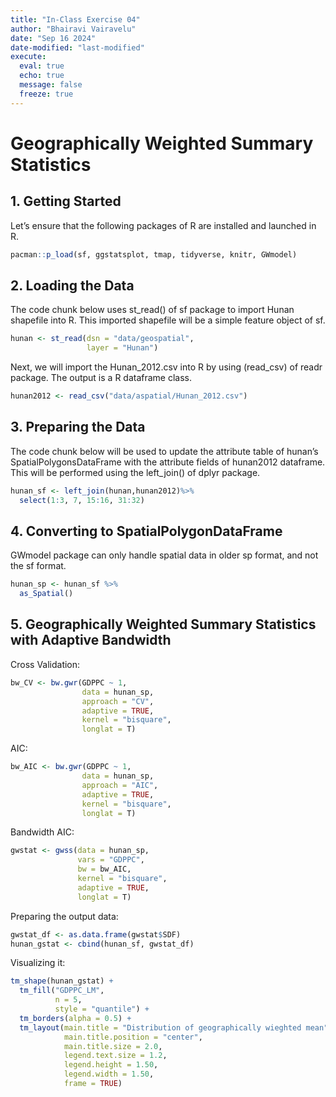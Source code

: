 ```yaml
---
title: "In-Class Exercise 04"
author: "Bhairavi Vairavelu"
date: "Sep 16 2024"
date-modified: "last-modified"
execute:
  eval: true
  echo: true
  message: false
  freeze: true
---
```


# Geographically Weighted Summary Statistics

## 1. Getting Started

Let's ensure that the following packages of R are installed and launched in R.

```r
pacman::p_load(sf, ggstatsplot, tmap, tidyverse, knitr, GWmodel)
```

## 2. Loading the Data

The code chunk below uses st_read() of sf package to import Hunan shapefile into R. This imported shapefile will be a simple feature object of sf.

```r
hunan <- st_read(dsn = "data/geospatial", 
                 layer = "Hunan")
```

Next, we will import the Hunan_2012.csv into R by using (read_csv) of readr package. The output is a R dataframe class.

```r
hunan2012 <- read_csv("data/aspatial/Hunan_2012.csv")
```

## 3. Preparing the Data

The code chunk below will be used to update the attribute table of hunan's SpatialPolygonsDataFrame with the attribute fields of hunan2012 dataframe. This will be performed using the left_join() of dplyr package.

```r
hunan_sf <- left_join(hunan,hunan2012)%>%
  select(1:3, 7, 15:16, 31:32)
```

## 4. Converting to SpatialPolygonDataFrame

GWmodel package can only handle spatial data in older sp format, and not the sf format.

```r
hunan_sp <- hunan_sf %>%
  as_Spatial()
```

## 5. Geographically Weighted Summary Statistics with Adaptive Bandwidth

Cross Validation:

```r
bw_CV <- bw.gwr(GDPPC ~ 1,
                data = hunan_sp,
                approach = "CV",
                adaptive = TRUE,
                kernel = "bisquare",
                longlat = T)
```

AIC:

```r
bw_AIC <- bw.gwr(GDPPC ~ 1,
                data = hunan_sp,
                approach = "AIC",
                adaptive = TRUE,
                kernel = "bisquare",
                longlat = T)
```

Bandwidth AIC:

```r
gwstat <- gwss(data = hunan_sp,
               vars = "GDPPC",
               bw = bw_AIC,
               kernel = "bisquare",
               adaptive = TRUE,
               longlat = T)
```

Preparing the output data:

```r
gwstat_df <- as.data.frame(gwstat$SDF)
hunan_gstat <- cbind(hunan_sf, gwstat_df)
```

Visualizing it:

```r
tm_shape(hunan_gstat) +
  tm_fill("GDPPC_LM",
          n = 5,
          style = "quantile") +
  tm_borders(alpha = 0.5) +
  tm_layout(main.title = "Distribution of geographically wieghted mean",
            main.title.position = "center",
            main.title.size = 2.0,
            legend.text.size = 1.2,
            legend.height = 1.50, 
            legend.width = 1.50,
            frame = TRUE)
```

